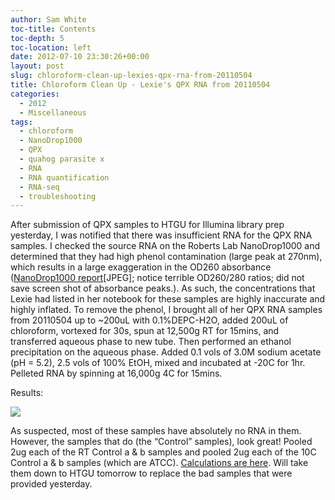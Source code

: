 ```yaml
---
author: Sam White
toc-title: Contents
toc-depth: 5
toc-location: left
date: 2012-07-10 23:30:26+00:00
layout: post
slug: chloroform-clean-up-lexies-qpx-rna-from-20110504
title: Chloroform Clean Up - Lexie's QPX RNA from 20110504
categories:
  - 2012
  - Miscellaneous
tags:
  - chloroform
  - NanoDrop1000
  - QPX
  - quahog parasite x
  - RNA
  - RNA quantification
  - RNA-seq
  - troubleshooting
---
```


After submission of QPX samples to HTGU for Illumina library prep yesterday, I was notified that there was insufficient RNA for the QPX RNA samples. I checked the source RNA on the Roberts Lab NanoDrop1000 and determined that they had high phenol contamination (large peak at 270nm), which results in a large exaggeration in the OD260 absorbance ([NanoDrop1000 report](https://eagle.fish.washington.edu/Arabidopsis//RNA%20Spec%20Readings/201200710%20QPX%20RNA%20ODs-01.JPG)[JPEG]; notice terrible OD260/280 ratios; did not save screen shot of absorbance peaks.). As such, the concentrations that Lexie had listed in her notebook for these samples are highly inaccurate and highly inflated. To remove the phenol, I brought all of her QPX RNA samples from 20110504 up to ~200uL with 0.1%DEPC-H2O, added 200uL of chloroform, vortexed for 30s, spun at 12,500g RT for 15mins, and transferred aqueous phase to new tube. Then performed an ethanol precipitation on the aqueous phase. Added 0.1 vols of 3.0M sodium acetate (pH = 5.2), 2.5 vols of 100% EtOH, mixed and incubated at -20C for 1hr. Pelleted RNA by spinning at 16,000g 4C for 15mins.

Results:

![](https://eagle.fish.washington.edu/Arabidopsis//RNA%20Spec%20Readings/201200710%20Chloroformed%20QPX%20RNA%20ODs-02.JPG)

As suspected, most of these samples have absolutely no RNA in them. However, the samples that do (the "Control" samples), look great! Pooled 2ug each of the RT Control a & b samples and pooled 2ug each of the 10C Control a & b samples (which are ATCC). [Calculations are here](https://docs.google.com/spreadsheet/ccc?key=0AmS_90rPaQMzdG83MFVDZVc3V2lIRzVjcUlxenN6VEE). Will take them down to HTGU tomorrow to replace the bad samples that were provided yesterday.

